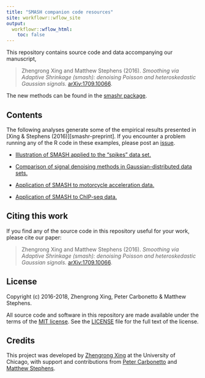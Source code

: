 ```yaml
---
title: "SMASH companion code resources"
site: workflowr::wflow_site
output:
  workflowr::wflow_html:
    toc: false
---
```


This repository contains source code and data accompanying our manuscript,

> Zhengrong Xing and Matthew Stephens (2016). *Smoothing via Adaptive
Shrinkage (smash): denoising Poisson and heteroskedastic Gaussian
signals.* [arXiv:1709.10066](http://arxiv.org/abs/1605.07787).

The new methods can be found in the [smashr package][smashr].

## Contents

The following analyses generate some of the empirical results
presented in [Xing & Stephens (2016)][smashr-preprint]. If you
encounter a problem running any of the R code in these examples,
please post an [issue][issues].

+ [Illustration of SMASH applied to the "spikes" data set.](spikesdemo.html)

+ [Comparison of signal denoising methods in Gaussian-distributed data
  sets.](gaussian.mean.est.html)

+ [Application of SMASH to motorcycle acceleration data.](motorcycle.html)

+ [Application of SMASH to ChIP-seq data.](chipseq.html)

## Citing this work

If you find any of the source code in this repository useful for your
work, please cite our paper:

> Zhengrong Xing and Matthew Stephens (2016). *Smoothing via Adaptive
> Shrinkage (smash): denoising Poisson and heteroskedastic Gaussian
> signals.* [arXiv:1709.10066][smash-preprint].

## License

Copyright (c) 2016-2018, Zhengrong Xing, Peter Carbonetto & Matthew
Stephens.

All source code and software in this repository are made available
under the terms of the [MIT license][mit-license]. See the
[LICENSE](LICENSE) file for the full text of the license.

## Credits

This project was developed by [Zhengrong Xing][zhengrong] at the
University of Chicago, with support and contributions from
[Peter Carbonetto][peter] and [Matthew Stephens][matthew].

[smashr]: https://github.com/stephenslab/smashr
[smash-preprint]: http://arxiv.org/abs/1605.07787
[issues]: https://github.com/stephenslab/smash-paper/issues
[mit-license]: https://opensource.org/licenses/mit-license.html
[zhengrong]: https://github.com/zrxing
[peter]: http://pcarbo.github.io
[matthew]: http://stephenslab.uchicago.edu
